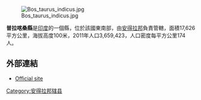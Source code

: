 [[Image:Bos_taurus_indicus.jpg|right]]

'''普拉喀桑縣'''是[[印度|印度]]的一個縣，位於該國東南部，由[[安得拉邦|安得拉邦]]負責管轄，面積17,626平方公里，海拔高度100米，2011年人口3,659,423，人口密度每平方公里174人。

==外部連結==
* [https://web.archive.org/web/20111006170623/http://prakasam.nic.in/ Official site]

{{印度行政区划小作品}}
[[Category:安得拉邦辖县|Category:安得拉邦辖县]]